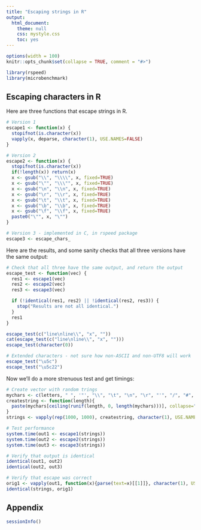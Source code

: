 ```yaml
---
title: "Escaping strings in R"
output:
  html_document:
    theme: null
    css: mystyle.css
    toc: yes
---
```


<!--
%\VignetteEngine{knitr::rmarkdown}
%\VignetteIndexEntry{Escaping strings in R}
-->

```r
options(width = 100)
knitr::opts_chunk$set(collapse = TRUE, comment = "#>")
```

```r
library(rspeed)
library(microbenchmark)
```

## Escaping characters in R

Here are three functions that escape strings in R.

```r
# Version 1
escape1 <- function(x) {
  stopifnot(is.character(x))
  vapply(x, deparse, character(1), USE.NAMES=FALSE)
}

# Version 2
escape2 <- function(x) {
  stopifnot(is.character(x))
  if(!length(x)) return(x)
  x <- gsub("\\", "\\\\", x, fixed=TRUE)
  x <- gsub("\"", "\\\"", x, fixed=TRUE)
  x <- gsub("\n", "\\n", x, fixed=TRUE)
  x <- gsub("\r", "\\r", x, fixed=TRUE)
  x <- gsub("\t", "\\t", x, fixed=TRUE)
  x <- gsub("\b", "\\b", x, fixed=TRUE)
  x <- gsub("\f", "\\f", x, fixed=TRUE)
  paste0("\"", x, "\"")
}

# Version 3 - implemented in C, in rspeed package
escape3 <- escape_chars_
```


Here are the results, and some sanity checks that all three versions have the same output:

```r
# Check that all three have the same output, and return the output
escape_test <- function(vec) {
  res1 <- escape1(vec)
  res2 <- escape2(vec)
  res3 <- escape3(vec)

  if (!identical(res1, res2) || !identical(res2, res3)) {
    stop("Results are not all identical.")
  }
  res1
}

escape_test(c("line\nline\\", "x", ""))
cat(escape_test(c("line\nline\\", "x", "")))
escape_test(character(0))

# Extended characters - not sure how non-ASCII and non-UTF8 will work
escape_test("\u5c")
escape_test("\u5c22")
```


Now we'll do a more strenuous test and get timings:

```r
# Create vector with random trings
mychars <- c(letters, " ", '"', "\\", "\t", "\n", "\r", "'", "/", "#", "$");
createstring <- function(length){
  paste(mychars[ceiling(runif(length, 0, length(mychars)))], collapse="")
}
strings <- vapply(rep(1000, 1000), createstring, character(1), USE.NAMES=FALSE)

# Test performance
system.time(out1 <- escape1(strings))
system.time(out2 <- escape2(strings))
system.time(out3 <- escape3(strings))

# Verify that output is identical
identical(out1, out2)
identical(out2, out3)

# Verify that escape was correct
orig1 <- vapply(out1, function(x){parse(text=x)[[1]]}, character(1), USE.NAMES=FALSE)
identical(strings, orig1)
```


## Appendix

```r
sessionInfo()
```
